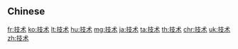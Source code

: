 {{also|技術}}
==Chinese==
{{zh-see|技術}}

[[fr:技术]]
[[ko:技术]]
[[lt:技术]]
[[hu:技术]]
[[mg:技术]]
[[ja:技术]]
[[ta:技术]]
[[th:技术]]
[[chr:技术]]
[[uk:技术]]
[[zh:技术]]